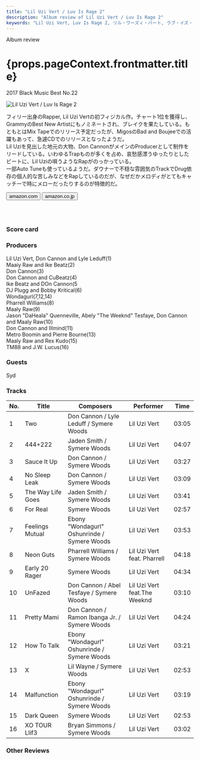 ```yaml
---
title: "Lil Uzi Vert / Luv Is Rage 2"
description: "Album review of Lil Uzi Vert / Luv Is Rage 2"
keywords: "Lil Uzi Vert, Luv Is Rage 2, リル・ウーズィ・バート, ラブ・イズ・レイジ2"
---
```






<p className="largeP">Album review</p>
<h1 className="h1--no--margin">{props.pageContext.frontmatter.title}</h1>
<p className="largeP">
  <Link to="/best50/2017/">2017 Black Music Best No.22</Link>
</p>

<Row  className="image-card-group">
	<Column colMd={"3"} colLg={"4"} noGutterMdLeft="">
       <ImageCard>

![Lil Uzi Vert / Luv Is Rage 2](../../images/cd/liluzivert1L.jpg)

</ImageCard>
	</Column>
	<Column colMd={"4"} colLg={"8"} noGutterMdLeft="">
	<p>
	フィリー出身のRapper, Lil Uzi Vertの初フィジカル作。チャート1位を獲得し、GrammyのBest New Artistにもノミネートされ、ブレイクを果たしている。もともとはMix Tapeでのリリース予定だったが、MigosのBad and Boujeeでの活躍もあって、急遽CDでのリリースとなったようだ。
	<br/>Lil Uziを見出した地元の大物、Don CannonがメインのProducerとして制作をリードしている。いわゆるTrapものが多くを占め、哀愁感漂うゆったりとしたビートに、Lil Uziの唄うようなRapがのっかっている。
	<br/>一部Auto Tuneも使っているようだ。ダウナーで不穏な雰囲気のTrackでDrug依存の個人的な苦しみなどをRapしているのだが、なぜだかメロディがとてもキャッチーで時にメローだったりするのが特徴的だ。
	</p>
    <div>
	  <Button className="button-right-mergin"  href="https://amzn.to/30jrJkq" kind="primary" size="small" renderIcon={ArrowUpRight24}>
      amazon.com
    </Button>
    <Button className="button-right-mergin"  href="https://amzn.to/2WyDYIP" kind="secondary" size="small" renderIcon={ArrowUpRight24}>
      amazon.co.jp
    </Button>
	</div>
	<a href="https://geo.music.apple.com/jp/album/luv-is-rage-2/1274150514?mt=1&app=music&ls=1&at=11lcug" style="display:inline-block;overflow:hidden;background:url(https://linkmaker.itunes.apple.com/ja-jp/lockup.svg?releaseDate=2017-08-25&kind=album&bubble=apple_music&style=mono-black) no-repeat;width:180px;height:45px;"></a>
	</Column>
</Row>
<Row >
	<Column colMd={"4"} colLg={"4"} noGutterMdLeft="">
<div>
  <h3>Score card</h3>
	<SliderJS1 value="2" />
  <SliderJS2 value="2" />
	<SliderJS3 value="2" />
  <SliderJS4 value="9" />
</div>
</Column>
<Column colMd={"8"} colLg={"8"} noGutterMdLeft="">
<div>
<h3>Producers</h3>
<p>
	Lil Uzi Vert, Don Cannon and Lyle Leduff(1)
	<br/>Maaiy Raw and Ike Beatz(2)
	<br/>Don Cannon(3)
	<br/>Don Cannon and CuBeatz(4)
	<br/>Ike Beatz and DOn Cannon(5
	<br/>DJ Plugg and Bobby Kritical(6)
	<br/>Wondagurl(7,12,14)
	<br/>Pharrell Williams(8)
	<br/>Maaly Raw(9)
	<br/>Jason "DaHeala" Quenneville, Abely "The Weeknd" Tesfaye, Don Cannon and Maaly Raw(10)
	<br/>Don Cannon and Illmind(11)
	<br/>Metro Boomin and Pierre Bourne(13)
	<br/>Maaly Raw and Rex Kudo(15)
	<br/>TM88 and J.W. Lucus(16)
</p>
<h3>Guests</h3>
<p>
	Syd
</p>
</div>
</Column>
</Row>

<h3>Tracks</h3>

| No. | Title             | Composers                                    | Performer                    | Time  |
| --- | ----------------- | -------------------------------------------- | ---------------------------- | ----- |
| 1   | Two               | Don Cannon / Lyle Leduff / Symere Woods      | Lil Uzi Vert                 | 03:05 |
| 2   | 444+222           | Jaden Smith / Symere Woods                   | Lil Uzi Vert                 | 04:07 |
| 3   | Sauce It Up       | Don Cannon / Symere Woods                    | Lil Uzi Vert                 | 03:27 |
| 4   | No Sleep Leak     | Don Cannon / Symere Woods                    | Lil Uzi Vert                 | 03:09 |
| 5   | The Way Life Goes | Jaden Smith / Symere Woods                   | Lil Uzi Vert                 | 03:41 |
| 6   | For Real          | Symere Woods                                 | Lil Uzi Vert                 | 02:57 |
| 7   | Feelings Mutual   | Ebony "Wondagurl" Oshunrinde / Symere Woods  | Lil Uzi Vert                 | 03:53 |
| 8   | Neon Guts         | Pharrell Williams / Symere Woods             | Lil Uzi Vert feat. Pharrell  | 04:18 |
| 9   | Early 20 Rager    | Symere Woods                                 | Lil Uzi Vert                 | 04:34 |
| 10  | UnFazed           | Don Cannon / Abel Tesfaye / Symere Woods     | Lil Uzi Vert feat.The Weeknd | 03:10 |
| 11  | Pretty Mami       | Don Cannon / Ramon Ibanga Jr. / Symere Woods | Lil Uzi Vert                 | 04:24 |
| 12  | How To Talk       | Ebony "Wondagurl" Oshunrinde / Symere Woods  | Lil Uzi Vert                 | 03:21 |
| 13  | X                 | Lil Wayne / Symere Woods                     | Lil Uzi Vert                 | 02:53 |
| 14  | Malfunction       | Ebony "Wondagurl" Oshunrinde / Symere Woods  | Lil Uzi Vert                 | 03:19 |
| 15  | Dark Queen        | Symere Woods                                 | Lil Uzi Vert                 | 02:53 |
| 16  | XO TOUR Llif3     | Bryan Simmons / Symere Woods                 | Lil Uzi Vert                 | 03:02 |

<h3>Other Reviews</h3>

<Row>
  <Column colMd={3} colLg={3} noGutterMdLeft>
    <Review1 />
  </Column>
</Row>
